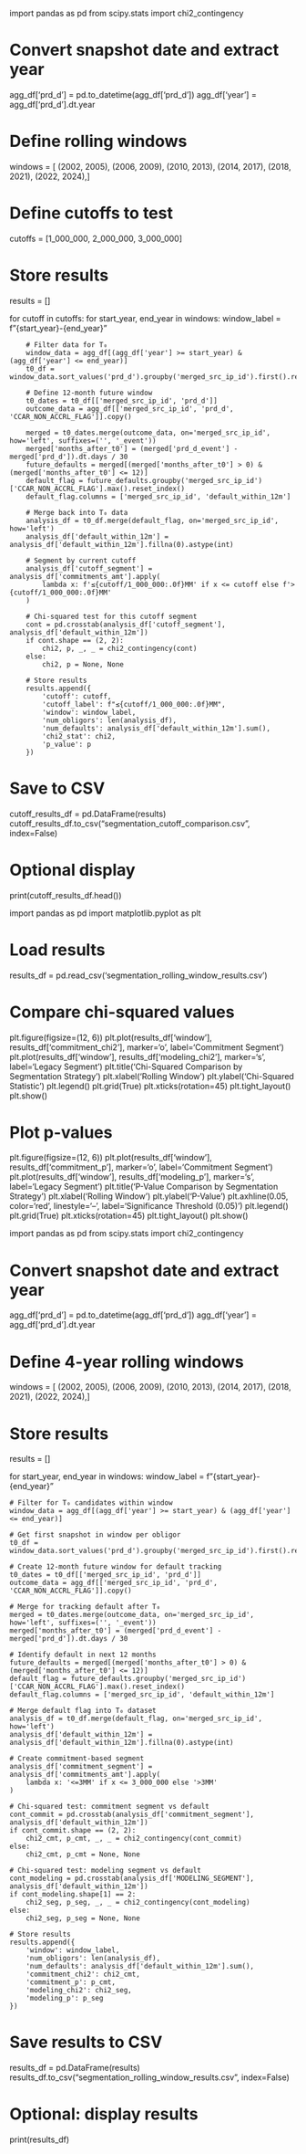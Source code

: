 import pandas as pd
from scipy.stats import chi2_contingency

# Convert snapshot date and extract year
agg_df['prd_d'] = pd.to_datetime(agg_df['prd_d'])
agg_df['year'] = agg_df['prd_d'].dt.year

# Define rolling windows
windows = [
    (2002, 2005),
    (2006, 2009),
    (2010, 2013),
    (2014, 2017),
    (2018, 2021),
    (2022, 2024),
]

# Define cutoffs to test
cutoffs = [1_000_000, 2_000_000, 3_000_000]

# Store results
results = []

for cutoff in cutoffs:
    for start_year, end_year in windows:
        window_label = f"{start_year}-{end_year}"
        
        # Filter data for T₀
        window_data = agg_df[(agg_df['year'] >= start_year) & (agg_df['year'] <= end_year)]
        t0_df = window_data.sort_values('prd_d').groupby('merged_src_ip_id').first().reset_index()
        
        # Define 12-month future window
        t0_dates = t0_df[['merged_src_ip_id', 'prd_d']]
        outcome_data = agg_df[['merged_src_ip_id', 'prd_d', 'CCAR_NON_ACCRL_FLAG']].copy()
        
        merged = t0_dates.merge(outcome_data, on='merged_src_ip_id', how='left', suffixes=('', '_event'))
        merged['months_after_t0'] = (merged['prd_d_event'] - merged['prd_d']).dt.days / 30
        future_defaults = merged[(merged['months_after_t0'] > 0) & (merged['months_after_t0'] <= 12)]
        default_flag = future_defaults.groupby('merged_src_ip_id')['CCAR_NON_ACCRL_FLAG'].max().reset_index()
        default_flag.columns = ['merged_src_ip_id', 'default_within_12m']
        
        # Merge back into T₀ data
        analysis_df = t0_df.merge(default_flag, on='merged_src_ip_id', how='left')
        analysis_df['default_within_12m'] = analysis_df['default_within_12m'].fillna(0).astype(int)

        # Segment by current cutoff
        analysis_df['cutoff_segment'] = analysis_df['commitments_amt'].apply(
            lambda x: f'≤{cutoff/1_000_000:.0f}MM' if x <= cutoff else f'>{cutoff/1_000_000:.0f}MM'
        )

        # Chi-squared test for this cutoff segment
        cont = pd.crosstab(analysis_df['cutoff_segment'], analysis_df['default_within_12m'])
        if cont.shape == (2, 2):
            chi2, p, _, _ = chi2_contingency(cont)
        else:
            chi2, p = None, None

        # Store results
        results.append({
            'cutoff': cutoff,
            'cutoff_label': f"≤{cutoff/1_000_000:.0f}MM",
            'window': window_label,
            'num_obligors': len(analysis_df),
            'num_defaults': analysis_df['default_within_12m'].sum(),
            'chi2_stat': chi2,
            'p_value': p
        })

# Save to CSV
cutoff_results_df = pd.DataFrame(results)
cutoff_results_df.to_csv("segmentation_cutoff_comparison.csv", index=False)

# Optional display
print(cutoff_results_df.head())



import pandas as pd
import matplotlib.pyplot as plt

# Load results
results_df = pd.read_csv('segmentation_rolling_window_results.csv')

# Compare chi-squared values
plt.figure(figsize=(12, 6))
plt.plot(results_df['window'], results_df['commitment_chi2'], marker='o', label='Commitment Segment')
plt.plot(results_df['window'], results_df['modeling_chi2'], marker='s', label='Legacy Segment')
plt.title('Chi-Squared Comparison by Segmentation Strategy')
plt.xlabel('Rolling Window')
plt.ylabel('Chi-Squared Statistic')
plt.legend()
plt.grid(True)
plt.xticks(rotation=45)
plt.tight_layout()
plt.show()

# Plot p-values
plt.figure(figsize=(12, 6))
plt.plot(results_df['window'], results_df['commitment_p'], marker='o', label='Commitment Segment')
plt.plot(results_df['window'], results_df['modeling_p'], marker='s', label='Legacy Segment')
plt.title('P-Value Comparison by Segmentation Strategy')
plt.xlabel('Rolling Window')
plt.ylabel('P-Value')
plt.axhline(0.05, color='red', linestyle='--', label='Significance Threshold (0.05)')
plt.legend()
plt.grid(True)
plt.xticks(rotation=45)
plt.tight_layout()
plt.show()



import pandas as pd
from scipy.stats import chi2_contingency

# Convert snapshot date and extract year
agg_df['prd_d'] = pd.to_datetime(agg_df['prd_d'])
agg_df['year'] = agg_df['prd_d'].dt.year

# Define 4-year rolling windows
windows = [
    (2002, 2005),
    (2006, 2009),
    (2010, 2013),
    (2014, 2017),
    (2018, 2021),
    (2022, 2024),
]

# Store results
results = []

for start_year, end_year in windows:
    window_label = f"{start_year}-{end_year}"
    
    # Filter for T₀ candidates within window
    window_data = agg_df[(agg_df['year'] >= start_year) & (agg_df['year'] <= end_year)]
    
    # Get first snapshot in window per obligor
    t0_df = window_data.sort_values('prd_d').groupby('merged_src_ip_id').first().reset_index()
    
    # Create 12-month future window for default tracking
    t0_dates = t0_df[['merged_src_ip_id', 'prd_d']]
    outcome_data = agg_df[['merged_src_ip_id', 'prd_d', 'CCAR_NON_ACCRL_FLAG']].copy()
    
    # Merge for tracking default after T₀
    merged = t0_dates.merge(outcome_data, on='merged_src_ip_id', how='left', suffixes=('', '_event'))
    merged['months_after_t0'] = (merged['prd_d_event'] - merged['prd_d']).dt.days / 30

    # Identify default in next 12 months
    future_defaults = merged[(merged['months_after_t0'] > 0) & (merged['months_after_t0'] <= 12)]
    default_flag = future_defaults.groupby('merged_src_ip_id')['CCAR_NON_ACCRL_FLAG'].max().reset_index()
    default_flag.columns = ['merged_src_ip_id', 'default_within_12m']

    # Merge default flag into T₀ dataset
    analysis_df = t0_df.merge(default_flag, on='merged_src_ip_id', how='left')
    analysis_df['default_within_12m'] = analysis_df['default_within_12m'].fillna(0).astype(int)

    # Create commitment-based segment
    analysis_df['commitment_segment'] = analysis_df['commitments_amt'].apply(
        lambda x: '<=3MM' if x <= 3_000_000 else '>3MM'
    )

    # Chi-squared test: commitment segment vs default
    cont_commit = pd.crosstab(analysis_df['commitment_segment'], analysis_df['default_within_12m'])
    if cont_commit.shape == (2, 2):
        chi2_cmt, p_cmt, _, _ = chi2_contingency(cont_commit)
    else:
        chi2_cmt, p_cmt = None, None

    # Chi-squared test: modeling segment vs default
    cont_modeling = pd.crosstab(analysis_df['MODELING_SEGMENT'], analysis_df['default_within_12m'])
    if cont_modeling.shape[1] == 2:
        chi2_seg, p_seg, _, _ = chi2_contingency(cont_modeling)
    else:
        chi2_seg, p_seg = None, None

    # Store results
    results.append({
        'window': window_label,
        'num_obligors': len(analysis_df),
        'num_defaults': analysis_df['default_within_12m'].sum(),
        'commitment_chi2': chi2_cmt,
        'commitment_p': p_cmt,
        'modeling_chi2': chi2_seg,
        'modeling_p': p_seg
    })

# Save results to CSV
results_df = pd.DataFrame(results)
results_df.to_csv("segmentation_rolling_window_results.csv", index=False)

# Optional: display results
print(results_df)